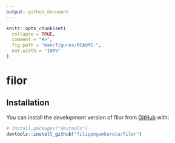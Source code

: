 ```yaml
---
output: github_document
---
```


<!-- README.md is generated from README.Rmd. Please edit that file -->

```r
knitr::opts_chunk$set(
  collapse = TRUE,
  comment = "#>",
  fig.path = "man/figures/README-",
  out.width = "100%"
)
```

# filor

<!-- badges: start -->
<!-- badges: end -->

## Installation

You can install the development version of filor from [GitHub](https://github.com/) with:

``` r
# install.packages("devtools")
devtools::install_github("filippogambarota/filor")
```
